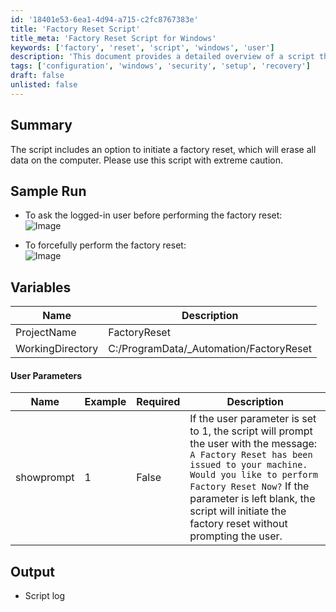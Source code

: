 ```yaml
---
id: '18401e53-6ea1-4d94-a715-c2fc8767383e'
title: 'Factory Reset Script'
title_meta: 'Factory Reset Script for Windows'
keywords: ['factory', 'reset', 'script', 'windows', 'user']
description: 'This document provides a detailed overview of a script that allows users to perform a factory reset on their Windows machine. It includes options for user prompts and forceful resets, along with variable definitions and expected outputs. Use this script with caution as it will erase all data.'
tags: ['configuration', 'windows', 'security', 'setup', 'recovery']
draft: false
unlisted: false
---
```

## Summary

The script includes an option to initiate a factory reset, which will erase all data on the computer. Please use this script with extreme caution.

## Sample Run

- To ask the logged-in user before performing the factory reset:  
  ![Image](../../../static/img/Wipe-Computers---Factory-Reset/image_1.png)  

- To forcefully perform the factory reset:  
  ![Image](../../../static/img/Wipe-Computers---Factory-Reset/image_2.png)  

## Variables

| Name              | Description                                     |
|-------------------|-------------------------------------------------|
| ProjectName       | FactoryReset                                    |
| WorkingDirectory   | C:/ProgramData/_Automation/FactoryReset        |

#### User Parameters

| Name        | Example | Required | Description                                                                                                                                                                                                                                         |
|-------------|---------|----------|-----------------------------------------------------------------------------------------------------------------------------------------------------------------------------------------------------------------------------------------------------|
| showprompt  | 1       | False    | If the user parameter is set to 1, the script will prompt the user with the message: `A Factory Reset has been issued to your machine. Would you like to perform Factory Reset Now?` If the parameter is left blank, the script will initiate the factory reset without prompting the user. |

## Output

- Script log












